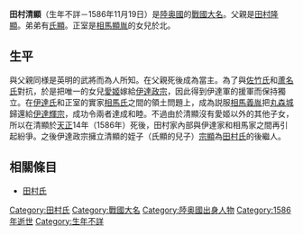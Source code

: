 {{unreferenced|time=2015-01-25T22:00:53+00:00}}
{{japanese|japanese=田村 清顕|kana=たむら きよあき|romaji=Tamura Kiyoaki|舊寫=田村 清顯}}
'''田村清顯'''（生年不詳－1586年11月19日）是[[陸奥國|陸奥國]]的[[戰國大名|戰國大名]]。父親是[[田村隆顯|田村隆顯]]。弟弟有[[田村氏顯|氏顯]]。正室是[[相馬顯胤|相馬顯胤]]的女兒於北。

== 生平 ==
與父親同様是英明的武將而為人所知。在父親死後成為當主。為了與[[佐竹氏|佐竹氏]]和[[蘆名氏|蘆名氏]]對抗，於是把唯一的女兒[[愛姬|愛姬]]嫁給[[伊達政宗|伊達政宗]]，因此得到伊達軍的援軍而保持獨立。在[[伊達氏|伊達氏]]和正室的實家[[相馬氏|相馬氏]]之間的領土問題上，成為説服[[相馬義胤|相馬義胤]]把[[丸森城|丸森城]]歸還給[[伊達輝宗|伊達輝宗]]，成功令兩者達成和睦。不過由於清顯沒有愛姬以外的其他子女，所以在清顯於[[天正_(日本)|天正]]14年（1586年）死後，田村家內部與伊達家和相馬家之間再引起紛爭。之後伊達政宗擁立清顯的姪子（氏顯的兒子）[[田村宗顯|宗顯]]為[[田村氏|田村氏]]的後繼人。

== 相關條目 ==
*[[田村氏|田村氏]]

[[Category:田村氏|Category:田村氏]]
[[Category:戰國大名|Category:戰國大名]]
[[Category:陸奥國出身人物|Category:陸奥國出身人物]]
[[Category:1586年逝世|Category:1586年逝世]]
[[Category:生年不詳|Category:生年不詳]]
